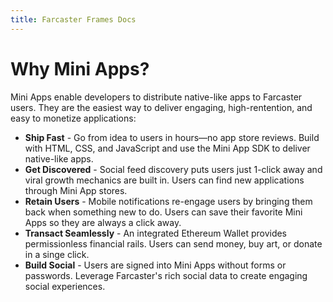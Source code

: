 ```yaml
---
title: Farcaster Frames Docs
---
```

 
# Why Mini Apps?

Mini Apps enable developers to distribute native-like apps to Farcaster users.
They are the easiest way to deliver engaging, high-rentention, and easy to
monetize applications:

- **Ship Fast** - Go from idea to users in hours—no app store reviews. Build
with HTML, CSS, and JavaScript and use the Mini App SDK to deliver native-like
apps.
- **Get Discovered** - Social feed discovery puts users just 1-click away and
viral growth mechanics are built in. Users can find new applications through
Mini App stores.
- **Retain Users** - Mobile notifications re-engage users by bringing them back
when something new to do. Users can save their favorite Mini Apps so they are
always a click away. 
- **Transact Seamlessly** - An integrated Ethereum Wallet provides
permissionless financial rails. Users can send money, buy art, or donate in a
singe click.
- **Build Social** - Users are signed into Mini Apps without forms or
passwords. Leverage Farcaster's rich social data to create engaging social
experiences.
